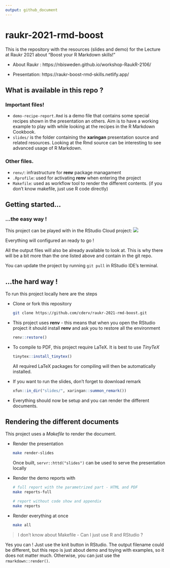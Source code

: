 ```yaml
---
output: github_document
---
```


# raukr-2021-rmd-boost

<!-- badges: start -->
<!-- badges: end -->

This is the repository with the resources (slides and demo) for the Lecture at Raukr 2021 about "Boost your R Markdown skills!"

* About Raukr : https://nbisweden.github.io/workshop-RaukR-2106/

* Presentation: https://raukr-boost-rmd-skills.netlify.app/

## What is available in this repo ?

### Important files! 

* `demo-recipe-report.Rmd` is a demo file that contains some special recipes shown in the presentation an others. Aim is to have a working example to play with while looking at the recipes in the R Markdown Cookbook. 
* `slides/` is the folder containing the **xaringan** presentation source and related resources. Looking at the Rmd source can be interesting to see advanced usage of R Markdown. 

### Other files.

* `renv/`: infrastructure for **renv** package managament
* `.Rprofile`: used for activating **renv** when entering the project
* `Makefile`: used as workflow tool to render the different contents. (if you don't know makefile, just use R code directly) 


## Getting started... 

### ...the easy way ! 

This project can be played with in the RStudio Cloud project: [![](https://img.shields.io/badge/RStudio%20Cloud-Open%20project-4D8DC9?style=for-the-badge&logo=`r xfun::read_utf8("slides/logo-base64.txt")`)](https://rstudio.cloud/project/2654845)

Everything will configured an ready to go ! 

All the output files will also be already available to look at. This is why there will be a bit more than the one listed above and contain in the git repo. 

You can update the project by running `git pull` in RStudio IDE's terminal.

## ...the hard way ! 

To run this project locally here are the steps

* Clone or fork this repository
  ```sh
  git clone https://github.com/cderv/raukr-2021-rmd-boost.git
  ```

* This project uses **renv** - this means that when you open the RStudio project it should install **renv** and ask you to restore all the environment
  ```r
  renv::restore()
  ```

* To compile to PDF, this project require LaTeX. It is best to use _TinyTeX_
  ```r
  tinytex::install_tinytex()
  ```
  All required LaTeX packages for compiling will then be automatically installed.
  
* If you want to run the slides, don't forget to download remark 
  ```r
  xfun::in_dir("slides/", xaringan::summon_remark())
  ```

* Everything should now be setup and you can render the different documents.

## Rendering the different documents

This project uses a _Makefile_ to render the document. 

* Render the presentation 
  ```sh
  make render-slides
  ```
  Once built, `servr::httd("slides")` can be used to serve the presentation locally

* Render the demo reports with 
  ```sh
  # full report with the parametrized part - HTML and PDF
  make reports-full
  
  # report without code show and appendix
  make reports
  ```

* Render everything at once 
  ```sh
  make all
  ```

> I don't know about Makefile - Can I just use R and RStudio ? 

Yes you can ! Just use the knit button in RStudio. The output filename could be different, but this repo is just about demo and toying with examples, so it does not matter much.
Otherwise, you can just use the `rmarkdown::render()`.
